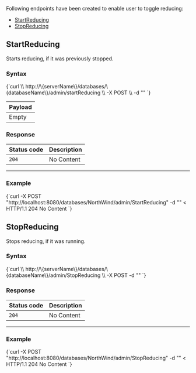 
Following endpoints have been created to enable user to toggle reducing:   
- [StartReducing](../../../client-api/commands/how-to/start-stop-reducing.mdx#startreducing)   
- [StopReducing](../../../client-api/commands/how-to/start-stop-reducing.mdx#stopreducing)   

## StartReducing

Starts reducing, if it was previously stopped.

### Syntax

<TabItem value="json" label="json">
<CodeBlock language="json">
{`curl \\
	http://\{serverName\}/databases/\{databaseName\}/admin/startReducing \\
	-X POST \\
    -d ""
`}
</CodeBlock>
</TabItem>

| Payload |
| ------- |
| Empty |

### Response

| Status code | Description |
| ----------- | - |
| `204` | No Content |

---

### Example

<TabItem value="json" label="json">
<CodeBlock language="json">
{`curl -X POST "http://localhost:8080/databases/NorthWind/admin/StartReducing" -d ""
< HTTP/1.1 204 No Content
`}
</CodeBlock>
</TabItem>



## StopReducing

Stops reducing, if it was running.

### Syntax

<TabItem value="json" label="json">
<CodeBlock language="json">
{`curl \\
	http://\{serverName\}/databases/\{databaseName\}/admin/StopReducing \\
	-X POST 
    -d ""
`}
</CodeBlock>
</TabItem>

### Response

| Status code | Description |
| ----------- | - |
| `204` | No Content |

---

### Example

<TabItem value="json" label="json">
<CodeBlock language="json">
{`curl -X POST "http://localhost:8080/databases/NorthWind/admin/StopReducing" -d ""
< HTTP/1.1 204 No Content
`}
</CodeBlock>
</TabItem>




